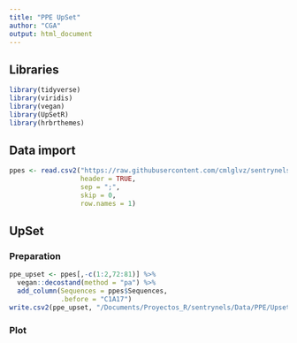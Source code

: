 ```yaml
---
title: "PPE UpSet"
author: "CGA"
output: html_document
---
```


## Libraries

```r
library(tidyverse)
library(viridis)
library(vegan)
library(UpSetR)
library(hrbrthemes)
```

## Data import

```r
ppes <- read.csv2("https://raw.githubusercontent.com/cmlglvz/sentrynels/main/Data/PPE/PPEs_ASV_table.csv", 
                  header = TRUE, 
                  sep = ";", 
                  skip = 0,
                  row.names = 1)
```

## UpSet

### Preparation
```r
ppe_upset <- ppes[,-c(1:2,72:81)] %>% 
  vegan::decostand(method = "pa") %>% 
  add_column(Sequences = ppes$Sequences, 
             .before = "C1A17")
write.csv2(ppe_upset, "/Documents/Proyectos_R/sentrynels/Data/PPE/Upset_formated_ppe_data.csv")
```

### Plot

```r

```

